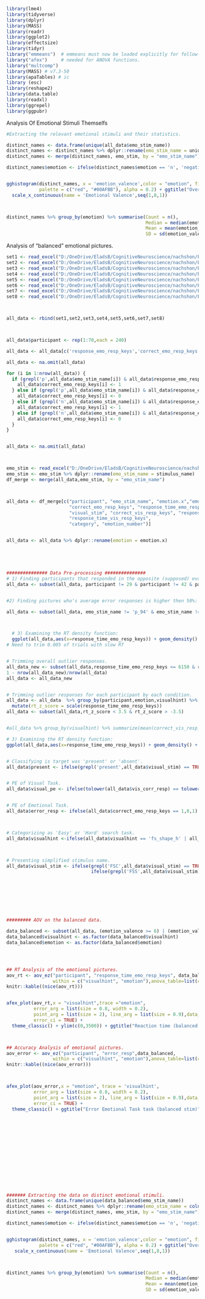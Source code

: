 ```{r echo=FALSE, message=FALSE, warning=FALSE}
library(lme4)
library(tidyverse)
library(dplyr)
library(MASS)
library(readr)
library(ggplot2)
library(effectsize)
library(tidyr)
library("emmeans")  # emmeans must now be loaded explicitly for follow-up tests.
library("afex")     # needed for ANOVA functions.
library("multcomp")
library(MASS) # v7.3-50
library(apaTables) # ic
library (esc)
library(reshape2)
library(data.table)
library(readxl)
library(ggrepel)
library(ggpubr)
```





Analysis Of Emotional Stimuli Themselfs

```{r}
#Extracting the relevant emotional stimuli and their statistics.

distinct_names <- data.frame(unique(all_data$emo_stim_name))
distinct_names <- distinct_names %>% dplyr::rename(emo_stim_name = unique.all_data.emo_stim_name.) 
distinct_names <- merge(distinct_names, emo_stim, by = "emo_stim_name") 

distinct_names$emotion <- ifelse(distinct_names$emotion == 'n', 'negative','positive')


gghistogram(distinct_names, x = 'emotion_valence',color = "emotion", fill = "emotion", bins = 60, add = "median", rug = TRUE,
            palette = c("red", "#00AFBB"), alpha = 0.2) + ggtitle("Overall Emo Valence (Blanaced)") + 
  scale_x_continuous(name = 'Emotional Valence',seq(1,8,1))



distinct_names %>% group_by(emotion) %>% summarise(Count = n(),
                                                   Median = median(emotion_valence),
                                                   Mean = mean(emotion_valence),
                                                   SD = sd(emotion_valence))


```












Analysis of "balanced" emotional pictures.

```{r}
set1 <- read_excel("D:/OneDrive/EladsB/CognitiveNeuroscience/nachshon/Experiment_2/Data_Analysis/sub_set1.xlsx")
set2 <- read_excel("D:/OneDrive/EladsB/CognitiveNeuroscience/nachshon/Experiment_2/Data_Analysis/sub_set2.xlsx")
set3 <- read_excel("D:/OneDrive/EladsB/CognitiveNeuroscience/nachshon/Experiment_2/Data_Analysis/sub_set3.xlsx")
set4 <- read_excel("D:/OneDrive/EladsB/CognitiveNeuroscience/nachshon/Experiment_2/Data_Analysis/sub_set4.xlsx")
set5 <- read_excel("D:/OneDrive/EladsB/CognitiveNeuroscience/nachshon/Experiment_2/Data_Analysis/sub_set5.xlsx")
set6 <- read_excel("D:/OneDrive/EladsB/CognitiveNeuroscience/nachshon/Experiment_2/Data_Analysis/sub_set6.xlsx")
set7 <- read_excel("D:/OneDrive/EladsB/CognitiveNeuroscience/nachshon/Experiment_2/Data_Analysis/sub_set7.xlsx")
set8 <- read_excel("D:/OneDrive/EladsB/CognitiveNeuroscience/nachshon/Experiment_2/Data_Analysis/sub_set8.xlsx")



all_data <- rbind(set1,set2,set3,set4,set5,set6,set7,set8)



all_data$participant <- rep(1:70,each = 240)

all_data <- all_data[c('response_emo_resp_keys','correct_emo_resp_keys','response_time_emo_resp_keys','visualhint','vis_corr_resp','visual_stim','correct_vis_resp_keys','response_vis_resp_keys','response_time_vis_resp_keys','emotion','participant','emo_stim_name')]

all_data <- na.omit(all_data)

for (i in 1:nrow(all_data)) {
  if (grepl('p',all_data$emo_stim_name[i]) & all_data$response_emo_resp_keys[i] == 'p'){ #If positive stim - pressed 'P'
    all_data$correct_emo_resp_keys[i] <- 1
  } else if (grepl('p',all_data$emo_stim_name[i]) & all_data$response_emo_resp_keys[i] == 'q') {#if positive stim - pressed Q
    all_data$correct_emo_resp_keys[i] <- 0
  } else if (grepl('n',all_data$emo_stim_name[i]) & all_data$response_emo_resp_keys[i] == 'q') {#if negative stim - pressed 'Q'
    all_data$correct_emo_resp_keys[i] <- 1
  } else if (grepl('n',all_data$emo_stim_name[i]) & all_data$response_emo_resp_keys[i] == 'p') { #if negative stim - pressed 'P'
    all_data$correct_emo_resp_keys[i] <- 0
  }
}


all_data <- na.omit(all_data)



emo_stim <- read_excel("D:/OneDrive/EladsB/CognitiveNeuroscience/nachshon/Experiment_2/emo_stim/Emo_Stim_Data.xlsx")
emo_stim <- emo_stim %>% dplyr::rename(emo_stim_name = stimulus_name)
df_merge <- merge(all_data,emo_stim, by = "emo_stim_name")



all_data <- df_merge[c("participant", "emo_stim_name", "emotion.x","emotion_valence","response_emo_resp_keys",
                       "correct_emo_resp_keys", "response_time_emo_resp_keys", "visualhint","vis_corr_resp",              
                       "visual_stim", "correct_vis_resp_keys", "response_vis_resp_keys",     
                       "response_time_vis_resp_keys",                
                       "category", "emotion_number")]  


all_data <- all_data %>% dplyr::rename(emotion = emotion.x)





############### Data Pre-processing ###############
# 1) Finding participants that responded in the opposite (supposed) evoked emotion:
all_data <- subset(all_data, participant != 29 & participant != 42 & participant != 68 & participant != 52 & participant != 35 & participant != 59)


#2) Finding pictures who's average error responses is higher then 50%:

all_data <- subset(all_data, emo_stim_name != 'p_94' & emo_stim_name != 'p_42' & emo_stim_name != 'p_108' & emo_stim_name != 'p_12' & emo_stim_name != 'p_21' & emo_stim_name != 'p_79' & emo_stim_name != 'p_39' & emo_stim_name != 'p_22' & emo_stim_name != 'p_80' & emo_stim_name != 'p_6') #10 pictures.



  # 3) Examining the RT density function:
  ggplot(all_data,aes(x=response_time_emo_resp_keys)) + geom_density() + ggtitle('Before Triming') 
# Need to trim 0.005 of trials with slow RT


# Trimming overall outlier responses.
all_data_new <- subset(all_data,response_time_emo_resp_keys <= 6150 & response_time_emo_resp_keys >= 200)
1 - nrow(all_data_new)/nrow(all_data)
all_data <- all_data_new


# Trimming outlier responses for each participant by each condition.
all_data <- all_data  %>% group_by(participant,emotion,visualhint) %>% 
  mutate(rt_z_score = scale(response_time_emo_resp_keys))
all_data <- subset(all_data,rt_z_score < 3.5 & rt_z_score > -3.5)


#all_data %>% group_by(visualhint) %>% summarize(mean(correct_vis_resp_keys))

# 3) Examining the RT density function:
ggplot(all_data,aes(x=response_time_emo_resp_keys)) + geom_density() + ggtitle('After Trimming') 


# Classifying is target was 'present' or 'absent'.
all_data$present <- ifelse(grepl('present',all_data$visual_stim) == TRUE, 'present','absent')


# PE of Visual Task.
all_data$visual_pe <- ifelse(tolower(all_data$vis_corr_resp) == tolower(all_data$response_vis_resp_keys),0,1)


# PE of Emotional Task.
all_data$error_resp <- ifelse(all_data$correct_emo_resp_keys == 1,0,1)



# Categorizing as 'Easy' or 'Hard' search task.
all_data$visualhint <-ifelse(all_data$visualhint == 'fs_shape_h' | all_data$visualhint == 'fs_color_h', 'easy','hard')



# Presenting simplified stimulus name.
all_data$visual_stim <- ifelse(grepl('FSC',all_data$visual_stim) == TRUE, 'Color Search',
                               ifelse(grepl('FSS',all_data$visual_stim) == TRUE, 'Shape Search','Conjunction Search'))








######### AOV on the balanced data.

data_balanced <- subset(all_data, (emotion_valence >= 6) | (emotion_valence >= 3.5 & emotion_valence <= 4.5))
data_balanced$visualhint <- as.factor(data_balanced$visualhint)
data_balanced$emotion <- as.factor(data_balanced$emotion)




## RT Analysis of the emotional pictures. 
aov_rt <- aov_ez("participant", "response_time_emo_resp_keys", data_balanced,
                 within = c("visualhint", "emotion"),anova_table=list(correction = "GG", es = "pes"))
knitr::kable((nice(aov_rt)))


afex_plot(aov_rt,x = "visualhint",trace ="emotion",
          error_arg = list(size = 0.8, width = 0.2),
          point_arg = list(size = 2), line_arg = list(size = 0.9),data_alpha = 0,
          error_ci = TRUE) +
  theme_classic() + ylim(c(0,3500)) + ggtitle("Reaction time (balanced stim)") + ylab("RT") 



## Accuracy Analysis of emotional pictures.
aov_error <- aov_ez("participant", "error_resp",data_balanced,
                 within = c("visualhint", "emotion"),anova_table=list(correction = "GG", es = "pes"))
knitr::kable((nice(aov_error)))



afex_plot(aov_error,x = "emotion", trace = 'visualhint',
          error_arg = list(size = 0.8, width = 0.2),
          point_arg = list(size = 2), line_arg = list(size = 0.9),data_alpha = 0,
          error_ci = TRUE) +
  theme_classic() + ggtitle("Error Emotional Task task (balanced stim)")















####### Extracting the data on distinct emotional stimuli.
distinct_names <- data.frame(unique(data_balanced$emo_stim_name))
distinct_names <- distinct_names %>% dplyr::rename(emo_stim_name = colnames(distinct_names)) 
distinct_names <- merge(distinct_names, emo_stim, by = "emo_stim_name") 

distinct_names$emotion <- ifelse(distinct_names$emotion == 'n', 'negative','positive')


gghistogram(distinct_names, x = 'emotion_valence',color = "emotion", fill = "emotion", bins = 60, add = "median", rug = TRUE,
            palette = c("red", "#00AFBB"), alpha = 0.2) + ggtitle("Overall Emo Valence (Balanced)") + 
   scale_x_continuous(name = 'Emotional Valence',seq(1,8,1))



distinct_names %>% group_by(emotion) %>% summarise(Count = n(),
                                                   Median = median(emotion_valence),
                                                   Mean = mean(emotion_valence),
                                                   SD = sd(emotion_valence))

```


